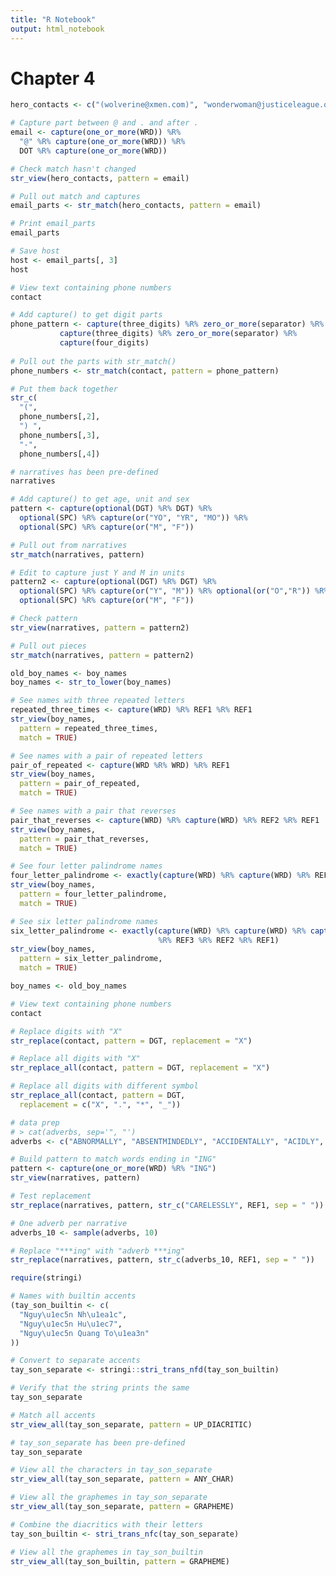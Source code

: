 ```yaml
---
title: "R Notebook"
output: html_notebook
---
```


# Chapter 4

```r
hero_contacts <- c("(wolverine@xmen.com)", "wonderwoman@justiceleague.org", "thor@avengers.com")

# Capture part between @ and . and after .
email <- capture(one_or_more(WRD)) %R% 
  "@" %R% capture(one_or_more(WRD)) %R% 
  DOT %R% capture(one_or_more(WRD))

# Check match hasn't changed
str_view(hero_contacts, pattern = email)

# Pull out match and captures
email_parts <- str_match(hero_contacts, pattern = email)

# Print email_parts
email_parts

# Save host
host <- email_parts[, 3]
host
```


```r
# View text containing phone numbers
contact

# Add capture() to get digit parts
phone_pattern <- capture(three_digits) %R% zero_or_more(separator) %R% 
           capture(three_digits) %R% zero_or_more(separator) %R%
           capture(four_digits)
           
# Pull out the parts with str_match()
phone_numbers <- str_match(contact, pattern = phone_pattern)

# Put them back together
str_c(
  "(",
  phone_numbers[,2],
  ") ",
  phone_numbers[,3],
  "-",
  phone_numbers[,4])
```

```r
# narratives has been pre-defined
narratives

# Add capture() to get age, unit and sex
pattern <- capture(optional(DGT) %R% DGT) %R%  
  optional(SPC) %R% capture(or("YO", "YR", "MO")) %R%
  optional(SPC) %R% capture(or("M", "F"))

# Pull out from narratives
str_match(narratives, pattern)

# Edit to capture just Y and M in units
pattern2 <- capture(optional(DGT) %R% DGT) %R%  
  optional(SPC) %R% capture(or("Y", "M")) %R% optional(or("O","R")) %R%
  optional(SPC) %R% capture(or("M", "F"))

# Check pattern
str_view(narratives, pattern = pattern2)

# Pull out pieces
str_match(narratives, pattern = pattern2)
```

```r
old_boy_names <- boy_names
boy_names <- str_to_lower(boy_names)

# See names with three repeated letters
repeated_three_times <- capture(WRD) %R% REF1 %R% REF1 
str_view(boy_names, 
  pattern = repeated_three_times, 
  match = TRUE)

# See names with a pair of repeated letters
pair_of_repeated <- capture(WRD %R% WRD) %R% REF1
str_view(boy_names, 
  pattern = pair_of_repeated, 
  match = TRUE)

# See names with a pair that reverses
pair_that_reverses <- capture(WRD) %R% capture(WRD) %R% REF2 %R% REF1
str_view(boy_names, 
  pattern = pair_that_reverses, 
  match = TRUE)

# See four letter palindrome names
four_letter_palindrome <- exactly(capture(WRD) %R% capture(WRD) %R% REF2 %R% REF1)
str_view(boy_names, 
  pattern = four_letter_palindrome, 
  match = TRUE)

# See six letter palindrome names
six_letter_palindrome <- exactly(capture(WRD) %R% capture(WRD) %R% capture(WRD) 
                                 %R% REF3 %R% REF2 %R% REF1)
str_view(boy_names, 
  pattern = six_letter_palindrome, 
  match = TRUE)

boy_names <- old_boy_names
```

```r
# View text containing phone numbers
contact

# Replace digits with "X"
str_replace(contact, pattern = DGT, replacement = "X")

# Replace all digits with "X"
str_replace_all(contact, pattern = DGT, replacement = "X")

# Replace all digits with different symbol
str_replace_all(contact, pattern = DGT, 
  replacement = c("X", ".", "*", "_"))
```

```r
# data prep
# > cat(adverbs, sep='", "')
adverbs <- c("ABNORMALLY", "ABSENTMINDEDLY", "ACCIDENTALLY", "ACIDLY", "ACTUALLY", "ADVENTUROUSLY", "AFTERWARDS", "ALMOST", "ALWAYS", "ANGRILY", "ANNUALLY", "ANXIOUSLY", "ARROGANTLY", "AWKWARDLY", "BADLY", "BASHFULLY", "BEAUTIFULLY", "BITTERLY", "BLEAKLY", "BLINDLY", "BLISSFULLY", "BOASTFULLY", "BOLDLY", "BRAVELY", "BRIEFLY", "BRIGHTLY", "BRISKLY", "BROADLY", "BUSILY", "CALMLY", "CAREFULLY", "CARELESSLY", "CAUTIOUSLY", "CERTAINLY", "CHEERFULLY", "CLEARLY", "CLEVERLY", "CLOSELY", "COAXINGLY", "COLORFULLY", "COMMONLY", "CONTINUALLY", "COOLLY", "CORRECTLY", "COURAGEOUSLY", "CROSSLY", "CRUELLY", "CURIOUSLY", "DAILY", "DAINTILY", "DEARLY", "DECEIVINGLY", "DEEPLY", "DEFIANTLY", "DELIBERATELY", "DELIGHTFULLY", "DILIGENTLY", "DIMLY", "DOUBTFULLY", "DREAMILY", "EASILY", "ELEGANTLY", "ENERGETICALLY", "ENORMOUSLY", "ENTHUSIASTICALLY", "EQUALLY", "ESPECIALLY", "EVEN", "EVENLY", "EVENTUALLY", "EXACTLY", "EXCITEDLY", "EXTREMELY", "FAIRLY", "FAITHFULLY", "FAMOUSLY", "FAR", "FAST", "FATALLY", "FEROCIOUSLY", "FERVENTLY", "FIERCELY", "FONDLY", "FOOLISHLY", "FORTUNATELY", "FRANKLY", "FRANTICALLY", "FREELY", "FRENETICALLY", "FRIGHTFULLY", "FULLY", "FURIOUSLY", "GENERALLY", "GENEROUSLY", "GENTLY", "GLADLY", "GLEEFULLY", "GRACEFULLY", "GRATEFULLY", "GREATLY", "GREEDILY", "HAPPILY", "HASTILY", "HEALTHILY", "HEAVILY", "HELPFULLY", "HELPLESSLY", "HIGHLY", "HONESTLY", "HOPELESSLY", "HOURLY", "HUNGRILY", "IMMEDIATELY", "INNOCENTLY", "INQUISITIVELY", "INSTANTLY", "INTENSELY", "INTENTLY", "INTERESTINGLY", "INWARDLY", "IRRITABLY", "JAGGEDLY", "JEALOUSLY", "JOSHINGLY", "JOVIALLY", "JOYFULLY", "JOYOUSLY", "JUBILANTLY", "JUDGEMENTALLY", "JUSTLY", "KEENLY", "KIDDINGLY", "KINDHEARTEDLY", "KINDLY", "KISSINGLY", "KNAVISHLY", "KNOTTILY", "KNOWINGLY", "KNOWLEDGEABLY", "KOOKILY", "LAZILY", "LESS", "LIGHTLY", "LIKELY", "LIMPLY", "LIVELY", "LOFTILY", "LONGINGLY", "LOOSELY", "LOUDLY", "LOVINGLY", "LOYALLY", "MADLY", "MAJESTICALLY", "MEANINGFULLY", "MECHANICALLY", "MERRILY", "MISERABLY", "MOCKINGLY", "MONTHLY", "MORE", "MORTALLY", "MOSTLY", "MYSTERIOUSLY", "NATURALLY", "NEARLY", "NEATLY", "NEEDILY", "NERVOUSLY", "NEVER", "NICELY", "NOISILY", "NOT", "OBEDIENTLY", "OBNOXIOUSLY", "ODDLY", "OFFENSIVELY", "OFFICIALLY", "OFTEN", "ONLY", "OPENLY", "OPTIMISTICALLY", "OVERCONFIDENTLY", "OWLISHLY", "PAINFULLY", "PARTIALLY", "PATIENTLY", "PERFECTLY", "PHYSICALLY", "PLAYFULLY", "POLITELY", "POORLY", "POSITIVELY", "POTENTIALLY", "POWERFULLY", "PROMPTLY", "PROPERLY", "PUNCTUALLY", "QUAINTLY", "QUARRELSOMELY", "QUEASILY", "QUEERLY", "QUESTIONABLY", "QUESTIONINGLY", "QUICKER", "QUICKLY", "QUIETLY", "QUIRKILY", "QUIZZICALLY", "RAPIDLY", "RARELY", "READILY", "REALLY", "REASSURINGLY", "RECKLESSLY", "REGULARLY", "RELUCTANTLY", "REPEATEDLY", "REPROACHFULLY", "RESTFULLY", "RIGHTEOUSLY", "RIGHTFULLY", "RIGIDLY", "ROUGHLY", "RUDELY", "SADLY", "SAFELY", "SCARCELY", "SCARILY", "SEARCHINGLY", "SEDATELY", "SEEMINGLY", "SELDOM", "SELFISHLY", "SEPARATELY", "SERIOUSLY", "SHAKILY", "SHARPLY", "SHEEPISHLY", "SHRILLY", "SHYLY", "SILENTLY", "SLEEPILY", "SLOWLY", "SMOOTHLY", "SOFTLY", "SOLEMNLY", "SOLIDLY", "SOMETIMES", "SOON", "SPEEDILY", "STEALTHILY", "STERNLY", "STRICTLY", "SUCCESSFULLY", "SUDDENLY", "SURPRISINGLY", "SUSPICIOUSLY", "SWEETLY", "SWIFTLY", "SYMPATHETICALLY", "TENDERLY", "TENSELY", "TERRIBLY", "THANKFULLY", "THOROUGHLY", "THOUGHTFULLY", "TIGHTLY", "TOMORROW", "TOO", "TREMENDOUSLY", "TRIUMPHANTLY", "TRULY", "TRUTHFULLY", "ULTIMATELY", "UNABASHEDLY", "UNACCOUNTABLY", "UNBEARABLY", "UNETHICALLY", "UNEXPECTEDLY", "UNFORTUNATELY", "UNIMPRESSIVELY", "UNNATURALLY", "UNNECESSARILY", "UPBEAT", "UPLIFTINGLY", "UPRIGHT", "UPSIDE-DOWN", "UPWARD", "UPWARDLY", "URGENTLY", "USEFULLY", "USELESSLY", "USUALLY", "UTTERLY", "VACANTLY", "VAGUELY", "VAINLY", "VALIANTLY", "VASTLY", "VERBALLY", "VERY", "VICIOUSLY", "VICTORIOUSLY", "VIOLENTLY", "VIVACIOUSLY", "VOLUNTARILY", "WARMLY", "WEAKLY", "WEARILY", "WELL", "WETLY", "WHOLLY", "WILDLY", "WILLFULLY", "WISELY", "WOEFULLY", "WONDERFULLY", "WORRIEDLY", "WRONGLY", "YAWNINGLY", "YEARLY", "YEARNINGLY", "YESTERDAY", "YIELDINGLY", "YOUTHFULLY")
```

```r
# Build pattern to match words ending in "ING"
pattern <- capture(one_or_more(WRD) %R% "ING")
str_view(narratives, pattern)

# Test replacement
str_replace(narratives, pattern, str_c("CARELESSLY", REF1, sep = " "))

# One adverb per narrative
adverbs_10 <- sample(adverbs, 10)

# Replace "***ing" with "adverb ***ing"
str_replace(narratives, pattern, str_c(adverbs_10, REF1, sep = " "))
```

```r
require(stringi)

# Names with builtin accents
(tay_son_builtin <- c(
  "Nguy\u1ec5n Nh\u1ea1c", 
  "Nguy\u1ec5n Hu\u1ec7",
  "Nguy\u1ec5n Quang To\u1ea3n"
))

# Convert to separate accents
tay_son_separate <- stringi::stri_trans_nfd(tay_son_builtin)

# Verify that the string prints the same
tay_son_separate

# Match all accents
str_view_all(tay_son_separate, pattern = UP_DIACRITIC)
```

```r
# tay_son_separate has been pre-defined
tay_son_separate

# View all the characters in tay_son_separate
str_view_all(tay_son_separate, pattern = ANY_CHAR)

# View all the graphemes in tay_son_separate
str_view_all(tay_son_separate, pattern = GRAPHEME)

# Combine the diacritics with their letters
tay_son_builtin <- stri_trans_nfc(tay_son_separate)

# View all the graphemes in tay_son_builtin
str_view_all(tay_son_builtin, pattern = GRAPHEME)
```



